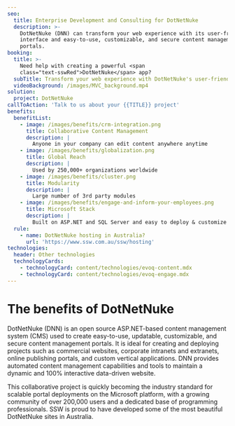 ```yaml
---
seo:
  title: Enterprise Development and Consulting for DotNetNuke
  description: >-
    DotNetNuke (DNN) can transform your web experience with its user-friendly
    interface and easy-to-use, customizable, and secure content management
    portals.
booking:
  title: >-
    Need help with creating a powerful <span
    class="text-sswRed">DotNetNuke</span> app?
  subTitle: Transform your web experience with DotNetNuke's user-friendly interface
  videoBackground: /images/MVC_background.mp4
solution:
  project: DotNetNuke
callToAction: 'Talk to us about your {{TITLE}} project'
benefits:
  benefitList:
    - image: /images/benefits/crm-integration.png
      title: Collaborative Content Management
      description: |
        Anyone in your company can edit content anywhere anytime
    - image: /images/benefits/globalization.png
      title: Global Reach
      description: |
        Used by 250,000+ organizations worldwide
    - image: /images/benefits/cluster.png
      title: Modularity
      description: |
        Large number of 3rd party modules
    - image: /images/benefits/engage-and-inform-your-employees.png
      title: Microsoft Stack
      description: |
        Built on ASP.NET and SQL Server and easy to deploy & customize
  rule:
    - name: DotNetNuke hosting in Australia?
      url: 'https://www.ssw.com.au/ssw/hosting'
technologies:
  header: Other technologies
  technologyCards:
    - technologyCard: content/technologies/evoq-content.mdx
    - technologyCard: content/technologies/evoq-engage.mdx
---
```


# The benefits of  **DotNetNuke**

DotNetNuke (DNN) is an open source ASP.NET-based content management system (CMS) used to create easy-to-use, updatable, customizable, and secure content management portals. It is ideal for creating and deploying projects such as commercial websites, corporate intranets and extranets, online publishing portals, and custom vertical applications. DNN provides automated content management capabilities and tools to maintain a dynamic and 100% interactive data-driven website.

This collaborative project is quickly becoming the industry standard for scalable portal deployments on the Microsoft platform, with a growing community of over 200,000 users and a dedicated base of programming professionals. SSW is proud to have developed some of the most beautiful DotNetNuke sites in Australia.
